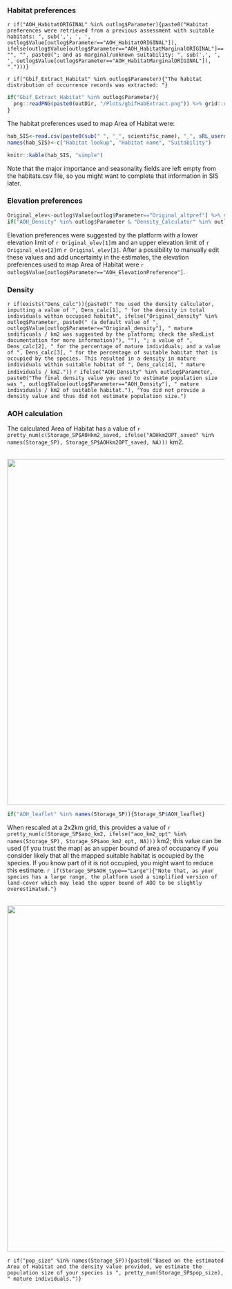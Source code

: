 

### Habitat preferences
`r if("AOH_HabitatORIGINAL" %in% outlog$Parameter){paste0("Habitat preferences were retrieved from a previous assessment with suitable habitats: ", sub(',', ', ', outlog$Value[outlog$Parameter=="AOH_HabitatORIGINAL"]), ifelse(outlog$Value[outlog$Parameter=="AOH_HabitatMarginalORIGINAL"]=="", "", paste0("; and as marginal/unknown suitability: ", sub(',', ', ', outlog$Value[outlog$Parameter=="AOH_HabitatMarginalORIGINAL"]), ".")))}`

`r if("Gbif_Extract_Habitat" %in% outlog$Parameter){"The habitat distribution of occurrence records was extracted: "}`

```r
if("Gbif_Extract_Habitat" %in% outlog$Parameter){
  png::readPNG(paste0(outDir, "/Plots/gbifHabExtract.png")) %>% grid::rasterGrob() %>% gridExtra::grid.arrange()
}
```


The habitat preferences used to map Area of Habitat were:
```r
hab_SIS<-read.csv(paste0(sub(" ", "_", scientific_name), "_", sRL_userdecode(username), "_sRedList/habitats.csv")) %>% subset(., select=c("GeneralHabitats.GeneralHabitatsSubfield.GeneralHabitatsLookup", "GeneralHabitats.GeneralHabitatsSubfield.GeneralHabitatsName", "GeneralHabitats.GeneralHabitatsSubfield.suitability"))
names(hab_SIS)<-c("Habitat lookup", "Habitat name", "Suitability")

knitr::kable(hab_SIS, "simple")
```

Note that the major importance and seasonality fields are left empty from the habitats.csv file, so you might want to complete that information in SIS later. 



### Elevation preferences
```r
Original_elev<-outlog$Value[outlog$Parameter=="Original_altpref"] %>% strsplit(., ",") %>% unlist(.) %>% revalue(., c("fromRL"=" (extracted from the last Red List assessment)", "Calculated"=" (calculated as the minimum and maximum elevation within the species range)", "Half_Calculated"=" (one of min/max was extracted from the last Red List assessment and the other one was calculated within species range)"))
if("AOH_Density" %in% outlog$Parameter & "Density_Calculator" %in% outlog$Parameter){Dens_calc<-outlog$Value[outlog$Parameter=="Density_Calculator"] %>% strsplit(., " / ") %>% unlist(.)}
```

Elevation preferences were suggested by the platform with a lower elevation limit of `r Original_elev[1]`m and an upper elevation limit of `r Original_elev[2]`m `r Original_elev[3]`. 
After a possibility to manually edit these values and add uncertainty in the estimates, the elevation preferences used to map Area of Habitat were `r outlog$Value[outlog$Parameter=="AOH_ElevationPreference"]`.



### Density
`r if(exists("Dens_calc")){paste0(" You used the density calculator, inputting a value of ", Dens_calc[1], " for the density in total individuals within occupied habitat", ifelse("Original_density" %in% outlog$Parameter, paste0(" (a default value of ", outlog$Value[outlog$Parameter=="Original_density"], " mature indificuals / km2 was suggested by the platform; check the sRedList documentation for more information)"), ""), "; a value of ", Dens_calc[2], " for the percentage of mature individuals; and a value of ", Dens_calc[3], " for the percentage of suitable habitat that is occupied by the species. This resulted in a density in mature individuals within suitable habitat of ", Dens_calc[4], " mature individuals / km2.")}`
`r ifelse("AOH_Density" %in% outlog$Parameter, paste0("The final density value you used to estimate population size was ", outlog$Value[outlog$Parameter=="AOH_Density"], " mature individuals / km2 of suitable habitat."), "You did not provide a density value and thus did not estimate population size.")`



### AOH calculation

The calculated Area of Habitat has a value of `r pretty_num(c(Storage_SP$AOHkm2_saved, ifelse("AOHkm2OPT_saved" %in% names(Storage_SP), Storage_SP$AOHkm2OPT_saved, NA)))` km2. 


<br>
  <center>
  ![](`r paste0(outDir, '/Plots/aoh.png')`){width=800px}
</center>
  
```r
if("AOH_leaflet" %in% names(Storage_SP)){Storage_SP$AOH_leaflet}
```

When rescaled at a 2x2km grid, this provides a value of `r pretty_num(c(Storage_SP$aoo_km2, ifelse("aoo_km2_opt" %in% names(Storage_SP), Storage_SP$aoo_km2_opt, NA)))` km2; this value can be used (if you trust the map) as an upper bound of area of occupancy if you consider likely that all the mapped suitable habitat is occupied by the species. If you know part of it is not occupied, you might want to reduce this estimate. `r if(Storage_SP$AOH_type=="Large"){"Note that, as your species has a large range, the platform used a simplified version of land-cover which may lead the upper bound of AOO to be slightly overestimated."}`

<br>
  <center>
  ![](`r paste0(outDir, '/Plots/aoo.png')`){width=800px}
</center>
  
`r if("pop_size" %in% names(Storage_SP)){paste0("Based on the estimated Area of Habitat and the density value provided, we estimate the population size of your species is ", pretty_num(Storage_SP$pop_size), " mature individuals.")}`




